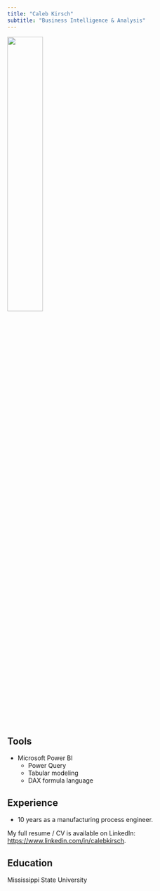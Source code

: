 ```yaml
---
title: "Caleb Kirsch"
subtitle: "Business Intelligence & Analysis"
---
```


![](headshot.jpg){width="40%"}

## Tools

-   Microsoft Power BI
    -   Power Query
    -   Tabular modeling
    -   DAX formula language

## Experience

-   10 years as a manufacturing process engineer.

My full resume / CV is available on LinkedIn: <https://www.linkedin.com/in/calebkirsch>.

## Education

Mississippi State University
